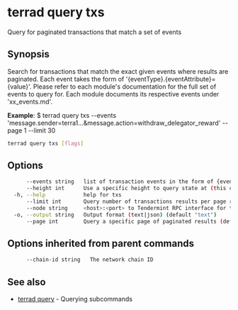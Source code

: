 # terrad query txs

Query for paginated transactions that match a set of events

## Synopsis

Search for transactions that match the exact given events where results are paginated.
Each event takes the form of '{eventType}.{eventAttribute}={value}'. Please refer
to each module's documentation for the full set of events to query for. Each module
documents its respective events under 'xx_events.md'.

**Example**:
$ terrad query txs --events 'message.sender=terra1...&message.action=withdraw_delegator_reward' --page 1 --limit 30

```sh Terrad
terrad query txs [flags]
```

## Options

```sh Terrad
      --events string   list of transaction events in the form of {eventType}.{eventAttribute}={value}
      --height int      Use a specific height to query state at (this can error if the node is pruning state)
  -h, --help            help for txs
      --limit int       Query number of transactions results per page returned (default 30)
      --node string     <host>:<port> to Tendermint RPC interface for this chain (default "tcp://localhost:26657")
  -o, --output string   Output format (text|json) (default "text")
      --page int        Query a specific page of paginated results (default 1)
```

## Options inherited from parent commands

```sh Terrad
      --chain-id string   The network chain ID
```

## See also

* [terrad query](terrad_query.mdx)	 - Querying subcommands


